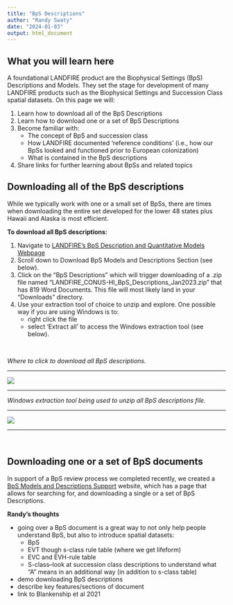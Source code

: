 ```yaml
---
title: "BpS Descriptions"
author: "Randy Swaty"
date: "2024-01-03"
output: html_document
---
```


## What you will learn here

A foundational LANDFIRE product are the Biophysical Settings (BpS) Descriptions and Models. They set the stage for development of many LANDFIRE products such as the Biophysical Settings and Succession Class spatial datasets. On this page we will:

1.  Learn how to download all of the BpS Descriptions
2.  Learn how to download one or a set of BpS Descriptions
3.  Become familiar with:
    -   The concept of BpS and succession class
    -   How LANDFIRE documented 'reference conditions' (i.e., how our BpSs looked and functioned prior to European colonization)
    -   What is contained in the BpS descriptions
4.  Share links for further learning about BpSs and related topics

## Downloading all of the BpS descriptions

While we typically work with one or a small set of BpSs, there are times when downloading the entire set developed for the lower 48 states plus Hawaii and Alaska is most efficient. 

**To download all BpS descriptions:**

1.  Navigate to [LANDFIRE's BpS Description and Quantitative Models Webpage](shttps://landfire.gov/bps-models.php){target='blank'}
2.  Scroll down to Download BpS Models and Descriptions Section (see below).
3.  Click on the "BpS Descriptions" which will trigger downloading of a .zip file named "LANDFIRE_CONUS-HI_BpS_Descriptions_Jan2023.zip" that has 819 Word Documents.  This file will most likely land in your "Downloads" directory.
4. Use your extraction tool of choice to unzip and explore.  One possible way if you are using Windows is to:
    * right click the file
    * select 'Extract all' to access the Windows extraction tool (see below).

<br>

*Where to click to download all BpS descriptions.*

------------------------------------------------------------------------

[![](images/bps_descriptions/download_descriptions_all.png){fig-alt="\"Screenshot of where on https://landfire.gov/bps-models.php you click to download all of the BpS descriptions."}](https://landfire.gov/bps-models.php)

------------------------------------------------------------------------


*Windows extraction tool being used to unzip all BpS descriptions file.*

------------------------------------------------------------------------

[![](images/bps_descriptions/zip_click.png){fig-alt="Windows extraction tool being used to unzip all BpS descriptions file."}](https://landfire.gov/bps-models.php)

------------------------------------------------------------------------

<br>

## Downloading one or a set of BpS documents

In support of a BpS review process we completed recently, we created a [BpS Models and Descriptions Support](https://landfirereview.org/){target='blank'} website, which has a page that allows for searching for, and downloading a single or a set of BpS Descriptions.





**Randy's thoughts**

-   going over a BpS document is a great way to not only help people understand BpS, but also to introduce spatial datasets:
    -   BpS
    -   EVT though s-class rule table (where we get lifeform)
    -   EVC and EVH-rule table
    -   S-class--look at succession class descriptions to understand what "A" means in an additional way (in addition to s-class table)
-   demo downloading BpS descriptions
-   describe key features/sections of document
-   link to Blankenship et al 2021
